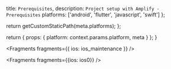 
  title: `Prerequisites`,
  description: `Project setup with Amplify - Prerequisites`
  platforms: ['android', 'flutter', 'javascript', 'swift']
};

  return getCustomStaticPath(meta.platforms);
};

  return {
    props: {
      platform: context.params.platform,
      meta
    }
  };
}


<Fragments fragments={{ ios: ios_maintenance }} />


<Fragments fragments={{ios: ios0}} />
